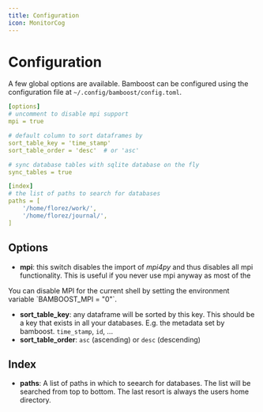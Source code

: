 ```yaml
---
title: Configuration
icon: MonitorCog
---
```



# Configuration

A few global options are available. Bamboost can be configured using the
configuration file at `~/.config/bamboost/config.toml`.

```yaml title="Example configuration file"
[options]
# uncomment to disable mpi support
mpi = true

# default column to sort dataframes by
sort_table_key = 'time_stamp'
sort_table_order = 'desc'  # or 'asc'

# sync database tables with sqlite database on the fly
sync_tables = true

[index]
# the list of paths to search for databases
paths = [
    '/home/florez/work/',
    '/home/florez/journal/',
]
```

## Options

- **mpi**: this switch disables the import of *mpi4py* and thus disables all mpi
  functionality. This is useful if you never use mpi anyway as most of the

<Callout type="info">
You can disable MPI for the current shell by setting the environment variable
`BAMBOOST_MPI = "0"`.
</Callout>

- **sort_table_key**: any dataframe will be sorted by this key. This should be a
  key that exists in all your databases. E.g. the metadata set by bamboost.
  `time_stamp`, `id`, ...
- **sort_table_order**: `asc` (ascending) or `desc` (descending) 


## Index

- **paths**: A list of paths in which to seearch for databases. The list will be
  searched from top to bottom. The last resort is always the users home
  directory.

